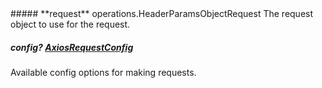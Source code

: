 
<Collapsible>
    ##### **request** operations.HeaderParamsObjectRequest
    The request object to use for the request.
    <Collapsible.Break/>
    <HeaderParamsObjectRequest/>
</Collapsible>

##### **config?** [AxiosRequestConfig](https://axios-http.com/docs/req_config)
Available config options for making requests.

